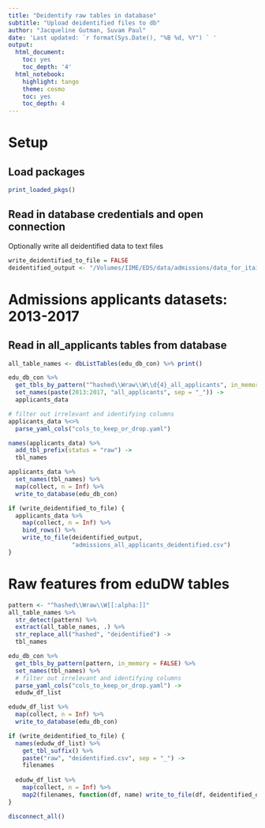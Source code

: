 ```yaml
---
title: "Deidentify raw tables in database"
subtitle: "Upload deidentified files to db"
author: "Jacqueline Gutman, Suvam Paul"
date: 'Last updated: `r format(Sys.Date(), "%B %d, %Y") ` '
output:
  html_document:
    toc: yes
    toc_depth: '4'
  html_notebook:
    highlight: tango
    theme: cosmo
    toc: yes
    toc_depth: 4
---
```


# Setup

## Load packages

```r
print_loaded_pkgs()
```

## Read in database credentials and open connection

Optionally write all deidentified data to text files

```r
write_deidentified_to_file = FALSE
deidentified_output <- "/Volumes/IIME/EDS/data/admissions/data_for_itai/"
```

# Admissions applicants datasets: 2013-2017

## Read in all_applicants tables from database

```r
all_table_names <- dbListTables(edu_db_con) %>% print()

edu_db_con %>%
  get_tbls_by_pattern("^hashed\\Wraw\\W\\d{4}_all_applicants", in_memory = FALSE) %>%
  set_names(paste(2013:2017, "all_applicants", sep = "_")) -> 
  applicants_data
```

```r
# filter out irrelevant and identifying columns
applicants_data %<>% 
  parse_yaml_cols("cols_to_keep_or_drop.yaml")
```

```r
names(applicants_data) %>%
  add_tbl_prefix(status = "raw") ->
  tbl_names

applicants_data %>% 
  set_names(tbl_names) %>%
  map(collect, n = Inf) %>%
  write_to_database(edu_db_con)
```

```r
if (write_deidentified_to_file) {
  applicants_data %>%
    map(collect, n = Inf) %>%
    bind_rows() %>%
    write_to_file(deidentified_output, 
                  "admissions_all_applicants_deidentified.csv")
}
```

# Raw features from eduDW tables

```r
pattern <- "^hashed\\Wraw\\W[[:alpha:]]"
all_table_names %>%
  str_detect(pattern) %>%
  extract(all_table_names, .) %>%
  str_replace_all("hashed", "deidentified") ->
  tbl_names

edu_db_con %>%
  get_tbls_by_pattern(pattern, in_memory = FALSE) %>%
  set_names(tbl_names) %>%
  # filter out irrelevant and identifying columns
  parse_yaml_cols("cols_to_keep_or_drop.yaml") -> 
  edudw_df_list

edudw_df_list %>%
  map(collect, n = Inf) %>%
  write_to_database(edu_db_con)
```

```r
if (write_deidentified_to_file) {
  names(edudw_df_list) %>%
    get_tbl_suffix() %>%
    paste("raw", "deidentified.csv", sep = "_") ->
    filenames
  
  edudw_df_list %>%
    map(collect, n = Inf) %>%
    map2(filenames, function(df, name) write_to_file(df, deidentified_output, name))
}
```

```r
disconnect_all()
```
